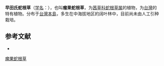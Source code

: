 {{Speciesbox
| name = 瘤果蛇根草
| status = 
| status_system = 
| image =
| genus = Ophiorrhiza
| species = hayatana
| authority = Ohwi
}}

'''早田氏蛇根草'''（[[学名|学名]]：{{lang|la|''Ophiorrhiza hayatana''}}），也叫'''瘤果蛇根草'''，为[[茜草科|茜草科]][[蛇根草属|蛇根草属]]的植物，为[[台灣|台灣]]的特有植物。分布于[[台灣島|台灣本島]]，多生在中海拔地区的阔叶林中，目前尚未由人工引种栽培。

== 参考文献 ==
<div class="references-small">
* {{cite web| url =http://www.bioinfo.cn/db05/KmzwSpecies.php?action=view&id=19844| title =瘤果蛇根草| work =《中国高等植物数据库全库》| publisher =中国科学院微生物研究所| author =昆明植物研究所| accessdate =2009-02-25| deadurl =yes| archiveurl =https://web.archive.org/web/20160305095310/http://www.bioinfo.cn/db05/KmzwSpecies.php?action=view&id=19844| archivedate =2016-03-05}}
</div>
{{Taxonbar|from=Q11087051}}

[[Category:蛇根草属|瘤果蛇根草]]


{{植物小作品}}